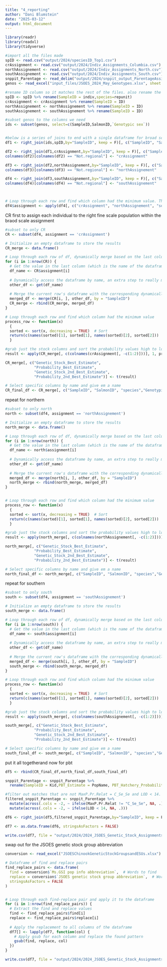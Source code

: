 ---
title: "4_reporting"
author: "Dani Blumstein"
date: "2025-03-12"
output: html_document
---

```{r}
library(readr)
library(readxl)
library(tidyverse)

#import all the files made
spID <- read.csv("output/2024/speciesID_Top1.csv")
crAssignment <- read.csv("output/2024/Indiv_Assignments_Columbia.csv")
northAssignement <- read.csv("output/2024/Indiv_Assignments_North.csv")
southAssignement <- read.csv("output/2024/Indiv_Assignments_South.csv")
snppit_Parentage <- read_delim("output/2024/snppit_output_ParentageAssignments.txt", delim = "\t", escape_double = FALSE, trim_ws = TRUE)
genos <- read_excel("input_files/JSOES_2024_May_Genotypes.xlsx", sheet = "Ots334")
```

```{r}
#rename ID column so it matches the rest of the files. also rename the repunit to species to help keep things logical
spID <- spID %>% rename(SampleID = indiv,species=repunit)
crAssignment <- crAssignment %>% rename(SampleID = ID)
northAssignement <- northAssignement %>% rename(SampleID = ID)
southAssignement <- southAssignement %>% rename(SampleID = ID)

#subset genos to the columns we need
ids <- subset(genos, select=c(SampleID,SalmonID,`Genotypic sex`))


#below is a series of joins to end with a single dataframe for broad scale group selection
df1 <- right_join(ids,spID,by="SampleID", keep = F)[, c("SampleID", "SalmonID", "Genotypic sex","species", "rep_pofz")]

df2 <- right_join(df1,crAssignment,by="SampleID", keep = F)[, c("SampleID", "SalmonID", "Genotypic sex","species", "Not.regional" )]
colnames(df2)[colnames(df2) == "Not.regional"] <- "crAssignment"

df3 <- right_join(df2,northAssignement,by="SampleID", keep = F)[, c("SampleID", "SalmonID","Genotypic sex", "species","crAssignment", "Not.regional" )]
colnames(df3)[colnames(df3) == "Not.regional"] <- "northAssignement"

df4 <- right_join(df3,southAssignement,by="SampleID", keep = F)[, c("SampleID", "SalmonID", "Genotypic sex","species","crAssignment", "northAssignement","Not.regional" )]
colnames(df4)[colnames(df4) == "Not.regional"] <- "southAssignement"



# Loop through each row and find which column had the minimum value. This new column "assignment" is the broad scale selection
df4$assignment <- apply(df4[, c("crAssignment", "northAssignement", "southAssignement")], 1, function(x) names(x)[which.min(x)])
```

CR first to assign each individual to the right fine scale population within the braod scale assignment 
```{r}
#subset to only CR
CR <- subset(df4, assignment == 'crAssignment')

# Initialize an empty dataframe to store the results
CR_merge <- data.frame()

# Loop through each row of df, dynamically merge based on the last column, the region
for (i in 1:nrow(CR)) {
  # Get the value in the last column (which is the name of the dataframe to merge with)
  df_name <- CR$assignment[i]
  
  # Dynamically access the dataframe by name, an extra step to really make sure you are working with the right region
  other_df <- get(df_name)
  
  # Merge the current row's dataframe with the corresponding dynamically selected dataframe on SampleID
  merged_df <- merge(CR[i, ], other_df, by = "SampleID")
  CR_merge <- rbind(CR_merge, merged_df)
}

# Loop through each row and find which column had the minimum value
process_row <- function(x) 
  {
  sorted <- sort(x, decreasing = TRUE)  # Sort
  return(c(names(sorted)[1], sorted[1], names(sorted)[2], sorted[2]))
  }

#grab just the stock columns and sort the probability values high to low and grab the two highest probabilities 
result <- apply(CR_merge[, c(colnames(crAssignment[, -c(1:2)]))], 1, process_row)

CR_merge[, c("Genetic_Stock_Best_Estimate",
             "Probability_Best_Estimate",
             "Genetic_Stock_2nd_Best_Estimate",
             "Probability_2nd_Best_Estimate")] <- t(result)

# Select specific columns by name and give em a name
CR_final_df <- CR_merge[, c("SampleID", "SalmonID", "species","Genotypic sex", "Genetic_Stock_Best_Estimate", "Probability_Best_Estimate", "Genetic_Stock_2nd_Best_Estimate","Probability_2nd_Best_Estimate")]
```

repeat for northern
```{r}
#subset to only north
north <- subset(df4, assignment == 'northAssignement')

# Initialize an empty dataframe to store the results
north_merge <- data.frame()

# Loop through each row of df, dynamically merge based on the last column, the region
for (i in 1:nrow(north)) {
  # Get the value in the last column (which is the name of the dataframe to merge with)
  df_name <- north$assignment[i]
  
  # Dynamically access the dataframe by name, an extra step to really make sure you are woking with the right region
  other_df <- get(df_name)
  
  # Merge the current row's dataframe with the corresponding dynamically selected dataframe on SampleID
  merged_df <- merge(north[i, ], other_df, by = "SampleID")
  north_merge <- rbind(north_merge, merged_df)
}


# Loop through each row and find which column had the minimum value
process_row <- function(x) 
  {
  sorted <- sort(x, decreasing = TRUE)  # Sort
  return(c(names(sorted)[1], sorted[1], names(sorted)[2], sorted[2]))
  }

#grab just the stock columns and sort the probability values high to low and grab the two highest probabilities 
result <- apply(north_merge[, c(colnames(northAssignement[, -c(1:2)]))], 1, process_row)

north_merge[, c("Genetic_Stock_Best_Estimate",
             "Probability_Best_Estimate",
             "Genetic_Stock_2nd_Best_Estimate",
             "Probability_2nd_Best_Estimate")] <- t(result)

# Select specific columns by name and give em a name
north_final_df <- north_merge[, c("SampleID", "SalmonID", "species","Genotypic sex", "Genetic_Stock_Best_Estimate", "Probability_Best_Estimate", "Genetic_Stock_2nd_Best_Estimate","Probability_2nd_Best_Estimate")]
```

repeat for southern
```{r}
#subset to only south
south <- subset(df4, assignment == 'southAssignement')

# Initialize an empty dataframe to store the results
south_merge <- data.frame()

# Loop through each row of df, dynamically merge based on the last column, the region
for (i in 1:nrow(south)) {
  # Get the value in the last column (which is the name of the dataframe to merge with)
  df_name <- south$assignment[i]
  
  # Dynamically access the dataframe by name, an extra step to really make sure you are woking with the right region
  other_df <- get(df_name)
  
  # Merge the current row's dataframe with the corresponding dynamically selected dataframe on SampleID
  merged_df <- merge(south[i, ], other_df, by = "SampleID")
  south_merge <- rbind(south_merge, merged_df)
}

# Loop through each row and find which column had the minimum value
process_row <- function(x) 
  {
  sorted <- sort(x, decreasing = TRUE)  # Sort
  return(c(names(sorted)[1], sorted[1], names(sorted)[2], sorted[2]))
  }

#grab just the stock columns and sort the probability values high to low and grab the two highest probabilities 
result <- apply(south_merge[, c(colnames(southAssignement[, -c(1:2)]))], 1, process_row)

south_merge[, c("Genetic_Stock_Best_Estimate",
             "Probability_Best_Estimate",
             "Genetic_Stock_2nd_Best_Estimate",
             "Probability_2nd_Best_Estimate")] <- t(result)

# Select specific columns by name and give em a name
south_final_df <- south_merge[, c("SampleID", "SalmonID", "species","Genotypic sex", "Genetic_Stock_Best_Estimate", "Probability_Best_Estimate", "Genetic_Stock_2nd_Best_Estimate","Probability_2nd_Best_Estimate")]
```



put it all togetherand now for pbt
```{r}
df5 <- rbind(CR_final_df,north_final_df,south_final_df)

snppit_Parentage <- snppit_Parentage %>% 
  rename(SampleID = Kid,PBT_Estimate = PopName, PBT_Hatchery_Probability = P.Pr.Max)

#filter out matches that are not MaxP.Pr.Relat = C_Se_Se and LOD < 14. keep the second column though because that has the sampleID
filtered_snppit_Parentage <- snppit_Parentage %>%
  mutate(across(.cols = -2, ~ ifelse(MaxP.Pr.Relat != "C_Se_Se", NA, .))) %>%
  mutate(across(.cols = -2, ~ ifelse(LOD < 14, NA, .)))

df6 <- right_join(df5,filtered_snppit_Parentage,by="SampleID", keep = F)[,  c("SampleID", "SalmonID","Genotypic sex", "species", "Genetic_Stock_Best_Estimate", "Probability_Best_Estimate", "Genetic_Stock_2nd_Best_Estimate","Probability_2nd_Best_Estimate", "PBT_Estimate","PBT_Hatchery_Probability")]

df7 <- as.data.frame(df6, stringsAsFactors = FALSE)

write.csv(df7, file = "output/2024/2024_JSOES_Genetic_Stock_Assignments_For_Database_pop_info.csv", row.names = FALSE)
```

swap out for the JSOES genetic stock group abbreviation
```{r}
conversion <- read_excel("JSOESChinookGeneticStockGroupsandESUs.xlsx")

# Dataframe of find and replace pairs
find_replace_pairs <- data.frame(
  find = conversion$`Ms.GSI pop info abbreviation`,  # Words to find
  replace = conversion$`JSOES genetic stock group abbreviation`,  # Words to replace with
  stringsAsFactors = FALSE
)


# Loop through each find-replace pair and apply it to the dataframe
for (i in 1:nrow(find_replace_pairs)) {
  # Extract the find and replace values
  find <- find_replace_pairs$find[i]
  replace <- find_replace_pairs$replace[i]
  
  # Apply the replacement to all columns of the dataframe
  df7[] <- lapply(df7, function(col) {
    # Apply gsub for each column and replace the found pattern
    gsub(find, replace, col)
  })
}

write.csv(df7, file = "output/2024/2024_JSOES_Genetic_Stock_Assignments_For_Database_stock_group.csv", row.names = FALSE)
```

